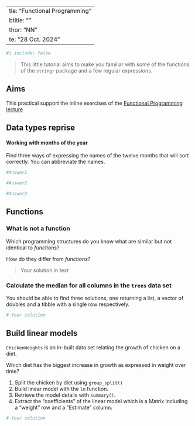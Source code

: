   ---
title: "Functional Programming"
subtitle: ""
author: "NN"
date: "28 Oct. 2024"
---

```r
#| include: false
```

> This little tutorial aims to make you familiar with some of the functions of the `stringr` package and a few regular expressions. 

## Aims 
This practical support the inline exercises of the [Functional Programming lecture](/slides/fun_programming.qmd)

## Data types reprise

#### Working with months of the year
Find three ways of expressing the names of the twelve months that will sort correctly. You can abbreviate the names. 

```r
#Answer1
```

```r
#Answer2
```

```r
#Answer3
```


## Functions


### What is not a function

Which programming structures do you know what are similar but not identical to _functions_?

How do they differ from _functions_?

> Your solution in text

### Calculate the median for all columns in the `trees` data set

You should be able to find three solutions, one returning a list, a vector of doubles and a tibble with a single row respectively.
```r
# Your solution
```


## Build linear models

`ChickenWeights` is an in-built data set relating the growth of chicken on a diet.

Which diet has the biggest increase in growth as expressed in weight over time?



1. Split the chicken by diet using `group_split()`
2. Build linear model with the `lm` function.
3. Retrieve the model details with `summary()`. 
4. Extract the "coefficients" of the linear model which is a Matrix including a "weight" row and a "Estimate" column. 

```r
# Your solution
```




